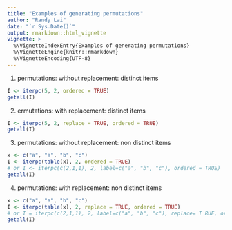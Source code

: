 ```yaml
---
title: "Examples of generating permutations"
author: "Randy Lai"
date: "`r Sys.Date()`"
output: rmarkdown::html_vignette
vignette: >
  %\VignetteIndexEntry{Examples of generating permutations}
  %\VignetteEngine{knitr::rmarkdown}
  %\VignetteEncoding{UTF-8}
---
```


1. permutations: without replacement: distinct items
```r
I <- iterpc(5, 2, ordered = TRUE)
getall(I)
```

2. ermutations: with replacement: distinct items
```r
I <- iterpc(5, 2, replace = TRUE, ordered = TRUE)
getall(I)
```

3. permutations: without replacement: non distinct items
```r
x <- c("a", "a", "b", "c")
I <- iterpc(table(x), 2, ordered = TRUE)
# or I <- iterpc(c(2,1,1), 2, label=c("a", "b", "c"), ordered = TRUE)
getall(I)
```

4. permutations: with replacement: non distinct items
```r
x <- c("a", "a", "b", "c")
I <- iterpc(table(x), 2, replace = TRUE, ordered = TRUE)
# or I = iterpc(c(2,1,1), 2, label=c("a", "b", "c"), replace= T RUE, ordered = TRUE)
getall(I)
```
